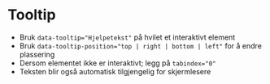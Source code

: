 
<Meta of={stories} />

# Tooltip
- Bruk `data-tooltip="Hjelpetekst"` på hvilet et interaktivt element
- Bruk `data-tooltip-position="top | right | bottom | left"` for å endre plassering
- Dersom elementet ikke er interaktivt; legg på `tabindex="0"`
- Teksten blir også automatisk tilgjengelig for skjermlesere
<Canvas of={stories.Default} />

<CssVariables component="tooltip" />
